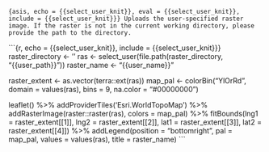 ```{asis, echo = {{select_user_knit}}, eval = {{select_user_knit}}, include = {{select_user_knit}}}
Uploads the user-specified raster image. If the raster is not in the current working directory, please provide the path to the directory.
```

```{r, echo = {{select_user_knit}}, include = {{select_user_knit}}}
raster_directory <- ''
ras <- select_user(file.path(raster_directory, "{{user_path}}"))
raster_name <- "{{user_name}}"

raster_extent <- as.vector(terra::ext(ras))
map_pal <- colorBin("YlOrRd", domain = values(ras), bins = 9, na.color = "#00000000")

leaflet() %>%
  addProviderTiles('Esri.WorldTopoMap') %>%
  addRasterImage(raster::raster(ras), colors = map_pal) %>%
  fitBounds(lng1 = raster_extent[[1]], lng2 = raster_extent[[2]], lat1 = raster_extent[[3]], lat2 = raster_extent[[4]]) %>%
  addLegend(position = "bottomright", pal = map_pal, values = values(ras),
            title = raster_name) 
```
